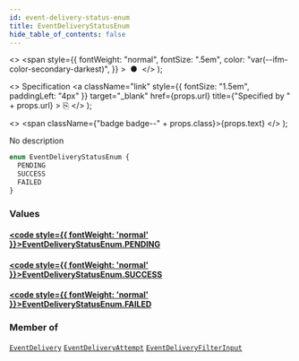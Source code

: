 ```yaml
---
id: event-delivery-status-enum
title: EventDeliveryStatusEnum
hide_table_of_contents: false
---
```


  <>
    <span
      style={{
        fontWeight: "normal",
        fontSize: ".5em",
        color: "var(--ifm-color-secondary-darkest)",
      }}
    >
      &nbsp;●&nbsp;
    </span>
  </>
);

  <>
    Specification
    <a
      className="link"
      style={{ fontSize: "1.5em", paddingLeft: "4px" }}
      target="\_blank"
      href={props.url}
      title={"Specified by " + props.url}
    >
      ⎘
    </a>
  </>
);

  <>
    <span className={"badge badge--" + props.class}>{props.text}</span>
  </>
);

No description

```graphql
enum EventDeliveryStatusEnum {
  PENDING
  SUCCESS
  FAILED
}
```

### Values

#### [<code style={{ fontWeight: 'normal' }}>EventDeliveryStatusEnum.<b>PENDING</b></code>](#)

>

#### [<code style={{ fontWeight: 'normal' }}>EventDeliveryStatusEnum.<b>SUCCESS</b></code>](#)

>

#### [<code style={{ fontWeight: 'normal' }}>EventDeliveryStatusEnum.<b>FAILED</b></code>](#)

>

### Member of

[`EventDelivery`](../../../api-reference/miscellaneous/objects/event-delivery) <Badge class="secondary" text="object"/><Bullet />[`EventDeliveryAttempt`](../../../api-reference/webhooks/objects/event-delivery-attempt) <Badge class="secondary" text="object"/><Bullet />[`EventDeliveryFilterInput`](../../../api-reference/miscellaneous/inputs/event-delivery-filter-input) <Badge class="secondary" text="input"/>
